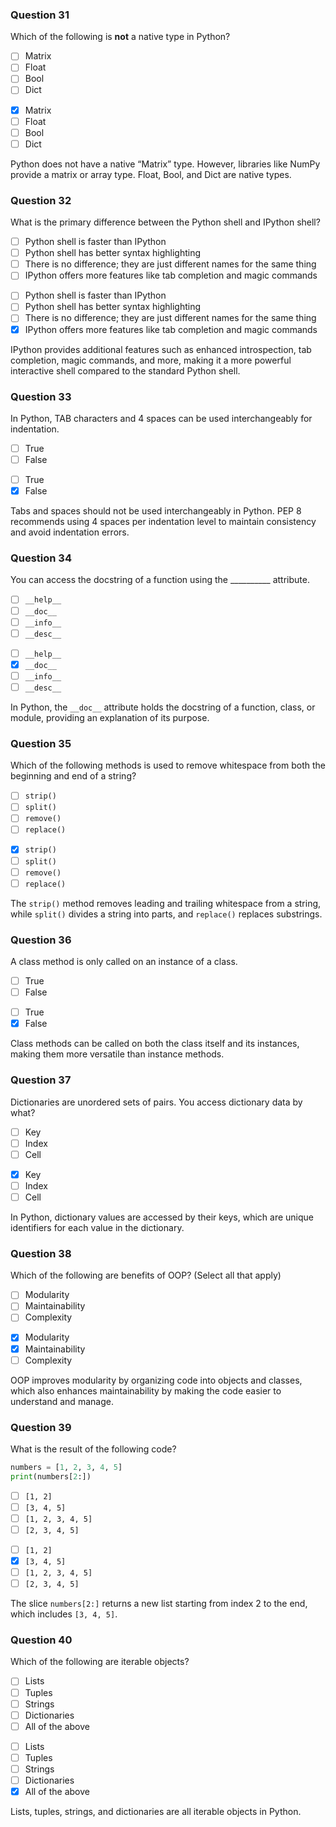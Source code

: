 ### Question 31 {.question}

Which of the following is **not** a native type in Python?

::: {.r-stack}

::: {.absolute .left-0 .top-0 width=100%}
- [ ] Matrix
- [ ] Float
- [ ] Bool
- [ ] Dict
:::

::: {.fragment .fade-in .absolute .left-0 .top-0 width=100%}
- [x] Matrix
- [ ] Float
- [ ] Bool
- [ ] Dict


::: {.explanation}
Python does not have a native "Matrix" type. However, libraries like NumPy provide a matrix or array type. Float, Bool, and Dict are native types.
:::
:::
:::

### Question 32 {.question}

::: {.smaller-80}
What is the primary difference between the Python shell and IPython shell?

::: {.r-stack}

::: {.absolute .left-0 .top-0 width=100%}
- [ ] Python shell is faster than IPython
- [ ] Python shell has better syntax highlighting
- [ ] There is no difference; they are just different names for the same thing
- [ ] IPython offers more features like tab completion and magic commands
:::

::: {.fragment .fade-in .absolute .left-0 .top-0 width=100%}
- [ ] Python shell is faster than IPython
- [ ] Python shell has better syntax highlighting
- [ ] There is no difference; they are just different names for the same thing
- [x] IPython offers more features like tab completion and magic commands


::: {.explanation}
IPython provides additional features such as enhanced introspection, tab completion, magic commands, and more, making it a more powerful interactive shell compared to the standard Python shell.
:::
:::
:::
:::

### Question 33 {.question}

In Python, TAB characters and 4 spaces can be used interchangeably for indentation.

::: {.r-stack}

::: {.absolute .left-0 .top-0 width=100%}
- [ ] True
- [ ] False
:::

::: {.fragment .fade-in .absolute .left-0 .top-0 width=100%}
- [ ] True
- [x] False


::: {.explanation}
Tabs and spaces should not be used interchangeably in Python. PEP 8 recommends using 4 spaces per indentation level to maintain consistency and avoid indentation errors.
:::
:::
:::

### Question 34 {.question}

You can access the docstring of a function using the __________ attribute.

::: {.r-stack}

::: {.absolute .left-0 .top-0 width=100%}
- [ ] `__help__`
- [ ] `__doc__`
- [ ] `__info__`
- [ ] `__desc__`
:::

::: {.fragment .fade-in .absolute .left-0 .top-0 width=100%}
- [ ] `__help__`
- [x] `__doc__`
- [ ] `__info__`
- [ ] `__desc__`


::: {.explanation}
In Python, the `__doc__` attribute holds the docstring of a function, class, or module, providing an explanation of its purpose.
:::
:::
:::

### Question 35 {.question}

Which of the following methods is used to remove whitespace from both the beginning and end of a string?

::: {.r-stack}

::: {.absolute .left-0 .top-0 width=100%}
- [ ] `strip()`
- [ ] `split()`
- [ ] `remove()`
- [ ] `replace()`
:::

::: {.fragment .fade-in .absolute .left-0 .top-0 width=100%}
- [x] `strip()`
- [ ] `split()`
- [ ] `remove()`
- [ ] `replace()`


::: {.explanation}
The `strip()` method removes leading and trailing whitespace from a string, while `split()` divides a string into parts, and `replace()` replaces substrings.
:::
:::
:::

### Question 36 {.question}

A class method is only called on an instance of a class.

::: {.r-stack}

::: {.absolute .left-0 .top-0 width=100%}
- [ ] True
- [ ] False
:::

::: {.fragment .fade-in .absolute .left-0 .top-0 width=100%}
- [ ] True
- [x] False


::: {.explanation}
Class methods can be called on both the class itself and its instances, making them more versatile than instance methods.
:::
:::
:::

### Question 37 {.question}

Dictionaries are unordered sets of pairs. You access dictionary data by what?

::: {.r-stack}

::: {.absolute .left-0 .top-0 width=100%}
- [ ] Key
- [ ] Index
- [ ] Cell
:::

::: {.fragment .fade-in .absolute .left-0 .top-0 width=100%}
- [x] Key
- [ ] Index
- [ ] Cell


::: {.explanation}
In Python, dictionary values are accessed by their keys, which are unique identifiers for each value in the dictionary.
:::
:::
:::

### Question 38 {.question}

Which of the following are benefits of OOP? (Select all that apply)

::: {.r-stack}

::: {.absolute .left-0 .top-0 width=100%}
- [ ] Modularity
- [ ] Maintainability
- [ ] Complexity
:::

::: {.fragment .fade-in .absolute .left-0 .top-0 width=100%}
- [x] Modularity
- [x] Maintainability
- [ ] Complexity


::: {.explanation}
OOP improves modularity by organizing code into objects and classes, which also enhances maintainability by making the code easier to understand and manage.
:::
:::
:::

### Question 39 {.question}

What is the result of the following code?

```python
numbers = [1, 2, 3, 4, 5]
print(numbers[2:])
```

::: {.r-stack}

::: {.absolute .left-0 .top-0 width=100%}
- [ ] `[1, 2]`
- [ ] `[3, 4, 5]`
- [ ] `[1, 2, 3, 4, 5]`
- [ ] `[2, 3, 4, 5]`
:::

::: {.fragment .fade-in .absolute .left-0 .top-0 width=100%}
- [ ] `[1, 2]`
- [x] `[3, 4, 5]`
- [ ] `[1, 2, 3, 4, 5]`
- [ ] `[2, 3, 4, 5]`


::: {.explanation}
The slice `numbers[2:]` returns a new list starting from index 2 to the end, which includes `[3, 4, 5]`.
:::
:::
:::

### Question 40 {.question}

Which of the following are iterable objects?

::: {.r-stack}

::: {.absolute .left-0 .top-0 width=100%}
- [ ] Lists
- [ ] Tuples
- [ ] Strings
- [ ] Dictionaries
- [ ] All of the above
:::

::: {.fragment .fade-in .absolute .left-0 .top-0 width=100%}
- [ ] Lists
- [ ] Tuples
- [ ] Strings
- [ ] Dictionaries
- [x] All of the above


::: {.explanation}
Lists, tuples, strings, and dictionaries are all iterable objects in Python.
:::
:::
:::

